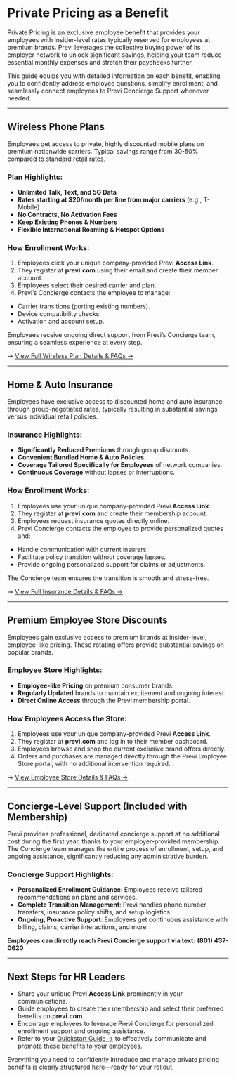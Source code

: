 
<ValidateCode />

# Private Pricing as a Benefit

Private Pricing is an exclusive employee benefit that provides your employees with insider-level rates typically reserved for employees at premium brands. Previ leverages the collective buying power of its employer network to unlock significant savings, helping your team reduce essential monthly expenses and stretch their paychecks further.

This guide equips you with detailed information on each benefit, enabling you to confidently address employee questions, simplify enrollment, and seamlessly connect employees to Previ Concierge Support whenever needed.

---

## Wireless Phone Plans

Employees get access to private, highly discounted mobile plans on premium nationwide carriers. Typical savings range from 30-50% compared to standard retail rates.

### Plan Highlights:

- **Unlimited Talk, Text, and 5G Data**
- **Rates starting at $20/month per line from major carriers** (e.g., T-Mobile)
- **No Contracts, No Activation Fees**
- **Keep Existing Phones & Numbers**
- **Flexible International Roaming & Hotspot Options**

### How Enrollment Works:

1. Employees click your unique company-provided Previ **Access Link**.
2. They register at **previ.com** using their email and create their member account.
3. Employees select their desired carrier and plan.
4. Previ’s Concierge contacts the employee to manage:
- Carrier transitions (porting existing numbers).
- Device compatibility checks.
- Activation and account setup.

Employees receive ongoing direct support from Previ’s Concierge team, ensuring a seamless experience at every step.

→ [View Full Wireless Plan Details & FAQs →](./2.2%20Phone%20Plans.md)

---

## Home & Auto Insurance

Employees have exclusive access to discounted home and auto insurance through group-negotiated rates, typically resulting in substantial savings versus individual retail policies.

### Insurance Highlights:

- **Significantly Reduced Premiums** through group discounts.
- **Convenient Bundled Home & Auto Policies**.
- **Coverage Tailored Specifically for Employees** of network companies.
- **Continuous Coverage** without lapses or interruptions.

### How Enrollment Works:

1. Employees use your unique company-provided Previ **Access Link**.
2. They register at **previ.com** and create their membership account.
3. Employees request insurance quotes directly online.
4. Previ Concierge contacts the employee to provide personalized quotes and:
- Handle communication with current insurers.
- Facilitate policy transition without coverage lapses.
- Provide ongoing personalized support for claims or adjustments.

The Concierge team ensures the transition is smooth and stress-free.

→ [View Full Insurance Details & FAQs →](./2.3%20Insurance.md)

---

## Premium Employee Store Discounts

Employees gain exclusive access to premium brands at insider-level, employee-like pricing. These rotating offers provide substantial savings on popular brands.

### Employee Store Highlights:

- **Employee-like Pricing** on premium consumer brands.
- **Regularly Updated** brands to maintain excitement and ongoing interest.
- **Direct Online Access** through the Previ membership portal.

### How Employees Access the Store:

1. Employees use your unique company-provided Previ **Access Link**.
2. They register at **previ.com** and log in to their member dashboard.
3. Employees browse and shop the current exclusive brand offers directly.
4. Orders and purchases are managed directly through the Previ Employee Store portal, with no additional intervention required.

→ [View Employee Store Details & FAQs →](./2.4%20Employee%20Store.md)

---

## Concierge-Level Support (Included with Membership)

Previ provides professional, dedicated concierge support at no additional cost during the first year, thanks to your employer-provided membership. The Concierge team manages the entire process of enrollment, setup, and ongoing assistance, significantly reducing any administrative burden.

### Concierge Support Highlights:

- **Personalized Enrollment Guidance**: Employees receive tailored recommendations on plans and services.
- **Complete Transition Management**: Previ handles phone number transfers, insurance policy shifts, and setup logistics.
- **Ongoing, Proactive Support**: Employees get continuous assistance with billing, claims, carrier interactions, and more.

**Employees can directly reach Previ Concierge support via text:**
**(801) 437-0620**

---

## Next Steps for HR Leaders

- Share your unique Previ **Access Link** prominently in your communications.
- Guide employees to create their membership and select their preferred benefits on **previ.com**.
- Encourage employees to leverage Previ Concierge for personalized enrollment support and ongoing assistance.
- Refer to your [Quickstart Guide →](../01_Rollout/1.2%20Quickstart.md) to effectively communicate and promote these benefits to your employees.

Everything you need to confidently introduce and manage private pricing benefits is clearly structured here—ready for your rollout.